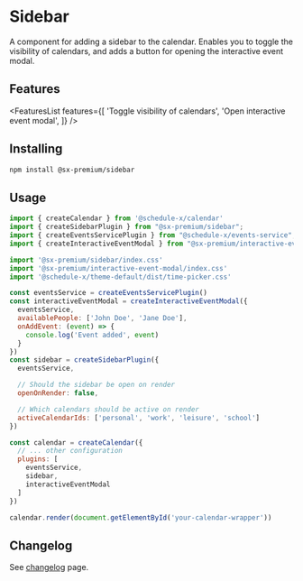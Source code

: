 # Sidebar

A component for adding a sidebar to the calendar. Enables you to toggle the visibility of calendars, and adds a button for opening the interactive event modal.

## Features

<FeaturesList features={[
    'Toggle visibility of calendars',
    'Open interactive event modal',
]} />

## Installing

```bash copy
npm install @sx-premium/sidebar
```

## Usage

```js
import { createCalendar } from '@schedule-x/calendar'
import { createSidebarPlugin } from "@sx-premium/sidebar";
import { createEventsServicePlugin } from "@schedule-x/events-service";
import { createInteractiveEventModal } from "@sx-premium/interactive-event-modal";

import '@sx-premium/sidebar/index.css'
import '@sx-premium/interactive-event-modal/index.css'
import '@schedule-x/theme-default/dist/time-picker.css'

const eventsService = createEventsServicePlugin()
const interactiveEventModal = createInteractiveEventModal({
  eventsService,
  availablePeople: ['John Doe', 'Jane Doe'],
  onAddEvent: (event) => {
    console.log('Event added', event)
  }
})
const sidebar = createSidebarPlugin({
  eventsService,

  // Should the sidebar be open on render
  openOnRender: false,

  // Which calendars should be active on render
  activeCalendarIds: ['personal', 'work', 'leisure', 'school']
})

const calendar = createCalendar({
  // ... other configuration
  plugins: [
    eventsService,
    sidebar,
    interactiveEventModal
  ]
})

calendar.render(document.getElementById('your-calendar-wrapper'))

```

## Changelog

See [changelog](/changelog) page.

